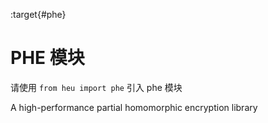 :target{#phe}

# PHE 模块

<Container type="tip">
  请使用 <code>from heu import phe</code> 引入 phe 模块
</Container>

A high-performance partial homomorphic encryption library
